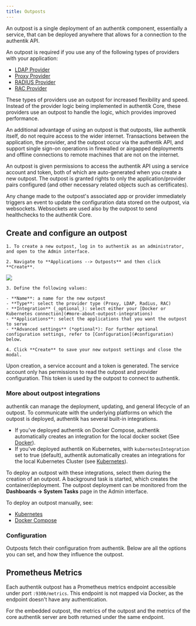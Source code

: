 ```yaml
---
title: Outposts
---
```


An outpost is a single deployment of an authentik component, essentially a service, that can be deployed anywhere that allows for a connection to the authentik API.

An outpost is required if you use any of the following types of providers with your application:

-   [LDAP Provider](../providers/ldap/index.md)
-   [Proxy Provider](../providers/proxy/index.md)
-   [RADIUS Provider](../providers/radius/index.mdx)
-   [RAC Provider](../providers/rac/index.md)

These types of providers use an outpost for increased flexibility and speed. Instead of the provider logic being implemented in authentik Core, these providers use an outpost to handle the logic, which provides improved performance.

An additional advantage of using an outpost is that outposts, like authentik itself, do not require access to the wider internet. Transactions between the application, the provider, and the outpost occur via the authentik API, and support single sign-on operations in firewalled or airgapped deployments and offline connections to remote machines that are not on the internet.

An outpost is given permissions to access the authentik API using a service account and token, both of which are auto-generated when you create a new outpost. The outpost is granted rights to only the application/provider pairs configured (and other necessary related objects such as certificates).

Any change made to the outpost's associated app or provider immediately triggers an event to update the configuration data stored on the outpost, via websockets. Websockets are used also by the outpost to send healthchecks to the authentik Core.

## Create and configure an outpost

    1. To create a new outpost, log in to authentik as an administrator, and open to the Admin interface.

    2. Navigate to **Applications --> Outposts** and then click **Create**.

![](outpost-create.png)

    3. Define the following values:

    - **Name**: a name for the new outpost
    - **Type**: select the provider type (Proxy, LDAP, Radius, RAC)
    - **Integration** (_optional_): select either your [Docker or Kubernetes connection](#more-about-outpost-integrations)
    - **Applications**: select the applications that you want the outpost to serve
    - **Advanced settings** (*optional*): For further optional configuration settings, refer to [Configuration](#configuration) below.

    4. Click **Create** to save your new outpost settings and close the modal.

Upon creation, a service account and a token is generated. The service account only has permissions to read the outpost and provider configuration. This token is used by the outpost to connect to authentik.

### More about outpost integrations

authentik can manage the deployment, updating, and general lifecycle of an outpost. To communicate with the underlying platforms on which the outpost is deployed, authentik has several built-in integrations.

-   If you've deployed authentik on Docker Compose, authentik automatically creates an integration for the local docker socket (See [Docker](../add-secure-apps/outposts/integrations/docker.md)).
-   If you've deployed authentik on Kubernetes, with `kubernetesIntegration` set to true (default), authentik automatically creates an integrations for the local Kubernetes Cluster (see [Kubernetes](../add-secure-apps/outposts/integrations/kubernetes.md)).

To deploy an outpost with these integrations, select them during the creation of an outpost. A background task is started, which creates the container/deployment. The outpost deployment can be monitored from the **Dashboards -> System Tasks** page in the Admin interface.

To deploy an outpost manually, see:

-   [Kubernetes](../add-secure-apps/outposts/manual-deploy-kubernetes.md)
-   [Docker Compose](../add-secure-apps/outposts/manual-deploy-docker-compose.md)

### Configuration

Outposts fetch their configuration from authentik. Below are all the options you can set, and how they influence the outpost.


<Configuration />

## Prometheus Metrics

Each authentik outpost has a Prometheus metrics endpoint accessible under port `:9300/metrics`. This endpoint is not mapped via Docker, as the endpoint doesn't have any authentication.

For the embedded outpost, the metrics of the outpost and the metrics of the core authentik server are both returned under the same endpoint.
